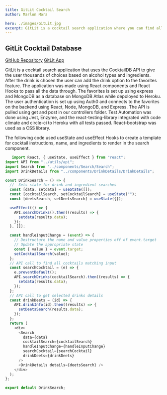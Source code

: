 ```yaml
---
title: GitLit Cocktail Search
author: Marlon Mora

hero: ./images/GitLit.jpg
excerpt: GitLit is a cocktail search application where you can find all of your favorite drinks by alcohol type and ingredient. As the user you have access to thousands of drinks and can save your favorite drinks to your own profile. If you are not sure of what you want to drink you can use the roulette feature where you can choose from a random selection. 
---
```

## GitLit Cocktail Database

[GitHub Repository](https://github.com/J-A-M-M-S/gitLit)
[GitLit App](https://gitlit-app.herokuapp.com/)

GitLit is a cocktail search application that uses the CocktailDB API to give the user thousands of choices based on alcohol types and ingredients. After the drink is chosen the user can add the drink option to the favorites feature. The application was made using React components and React Hooks to pass all the data through. The favorites is set up using express and MongoDB as a database on MongoDB Atlas while depoloyed to Heroku. The user authentication is set up using Auth0 and connects to the favorites on the backend using React, Node, MongoDB, and Express. The API is pulled using get and post in our controllers folder. Test Automation was done using Jest, Enzyme, and the react-testing-library integrated with code climate and circle-ci to Heroku with all tests passed. React-bootstrap was used as a CSS library. 


The following code used useState and useEffect Hooks to create a template for cocktail instructions, name, and ingredients to render in the search component. 

```js
   import React, { useState, useEffect } from "react";
import API from "../utils/api";
import Search from "../components/Search/Search";
import DrinkDetails from "../components/DrinkDetails/DrinkDetails";

const DrinkSearch = () => {
  //  Sets state for drink and ingredient searches
  const [data, setdata] = useState([]);
  const [cocktailSearch, setCocktailSearch] = useState("");
  const [deetsSearch, setDeetsSearch] = useState({});

  useEffect(() => {
    API.searchDrinks().then((results) => {
      setdata(results.data);
    });
  }, []);

  const handleInputChange = (event) => {
    // Destructure the name and value properties off of event.target
    // Update the appropriate state
    const { value } = event.target;
    setCocktailSearch(value);
  };
  // API call to find all cocktails matching input
  const searchCocktail = (e) => {
    e.preventDefault();
    API.searchDrinks(cocktailSearch).then((results) => {
      setdata(results.data);
    });
  };
  // API call to get selected drinks details
  const drinkDeets = (id) => {
    API.drinkInfo(id).then((results) => {
      setDeetsSearch(results.data);
    });
  };
  return (
    <div>
      <Search
        data={data}
        cocktailSearch={cocktailSearch}
        handleInputChange={handleInputChange}
        searchCocktail={searchCocktail}
        drinkDeets={drinkDeets}
      />
      <DrinkDetails details={deetsSearch} />
    </div>
  );
};

export default DrinkSearch;

```
